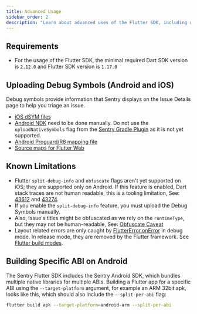 ```yaml
---
title: Advanced Usage
sidebar_order: 2
description: "Learn about advanced uses of the Flutter SDK, including uploading debug symbols, known limitations, and bundling."
---
```


## Requirements

- For the usage of the Flutter SDK, the minimal required Dart SDK version is `2.12.0` and Flutter SDK version is `1.17.0`

## Uploading Debug Symbols (Android and iOS)

Debug symbols provide information that Sentry displays on the Issue Details page to help you triage an issue.

- [iOS dSYM files](/platforms/apple/dsym/)
- [Android NDK](/product/cli/dif/#uploading-files) need to be done manually. Do not use the `uploadNativeSymbols` flag from the [Sentry Gradle Plugin](/platforms/android/proguard/) as it is not yet supported.
- [Android Proguard/R8 mapping file](/platforms/android/proguard/)
- [Source maps for Flutter Web](/product/cli/releases/#managing-release-artifacts)

## Known Limitations

- Flutter `split-debug-info` and `obfuscate` flags aren't yet supported on iOS; they are supported only on Android. If this feature is enabled, Dart stack traces are not human readable, this is a tooling limitation, See: [43612](https://github.com/dart-lang/sdk/issues/43612) and [43274](https://github.com/dart-lang/sdk/issues/43274).
- If you enable the `split-debug-info` feature, you must upload the Debug Symbols manually.
- Also, Issue's titles might be obfuscated as we rely on the `runtimeType`, but they may not be human-readable, See: [Obfuscate Caveat](https://flutter.dev/docs/deployment/obfuscate#caveat)
- Layout related errors are only caught by [FlutterError.onError](https://api.flutter.dev/flutter/foundation/FlutterError/onError.html) in debug mode. In release mode, they are removed by the Flutter framework. See [Flutter build modes](https://flutter.dev/docs/testing/build-modes).

## Building Specific ABI on Android

The Sentry Flutter SDK includes the Sentry Android SDK, which bundles multiple native libraries for multiple ABIs.
Building a Flutter app for a specific ABI using the `--target-platform` argument, for example an ARM 32bit apk, looks like this, which should also include the `--split-per-abi` flag:

```bash
flutter build apk --target-platform=android-arm --split-per-abi
```
